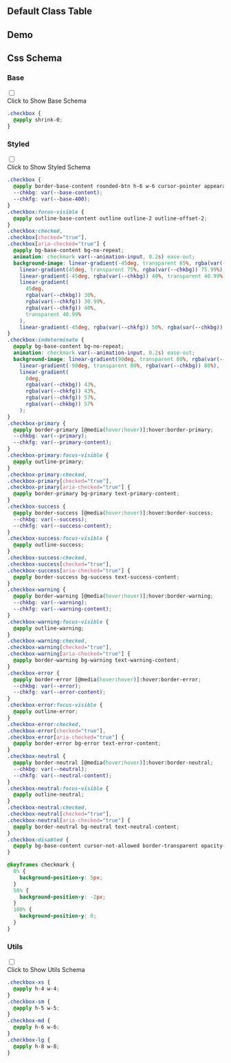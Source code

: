 

## Default Class Table
  
<CssTable name="checkbox" />
  
## Demo
  
<Demo></Demo>
  
## Css Schema


### Base

<div className="collapse">
<input type="checkbox" /> 
<div class="collapse-title px-0">
<span class="btn">Click to Show Base Schema</span>
</div>
<div class="collapse-content"> 

```css
.checkbox {
  @apply shrink-0;
}

```

</div>
</div>



### Styled

<div className="collapse">
<input type="checkbox" /> 
<div class="collapse-title px-0">
<span class="btn">Click to Show Styled Schema</span>
</div>
<div class="collapse-content"> 

```css
.checkbox {
  @apply border-base-content rounded-btn h-6 w-6 cursor-pointer appearance-none border border-opacity-20;
  --chkbg: var(--base-content);
  --chkfg: var(--base-400);
}
.checkbox:focus-visible {
  @apply outline-base-content outline outline-2 outline-offset-2;
}
.checkbox:checked,
.checkbox[checked="true"],
.checkbox[aria-checked="true"] {
  @apply bg-base-content bg-no-repeat;
  animation: checkmark var(--animation-input, 0.2s) ease-out;
  background-image: linear-gradient(-45deg, transparent 65%, rgba(var(--chkbg)) 65.99%),
    linear-gradient(45deg, transparent 75%, rgba(var(--chkbg)) 75.99%),
    linear-gradient(-45deg, rgba(var(--chkbg)) 40%, transparent 40.99%),
    linear-gradient(
      45deg,
      rgba(var(--chkbg)) 30%,
      rgba(var(--chkfg)) 30.99%,
      rgba(var(--chkfg)) 40%,
      transparent 40.99%
    ),
    linear-gradient(-45deg, rgba(var(--chkfg)) 50%, rgba(var(--chkbg)) 50.99%);
}
.checkbox:indeterminate {
  @apply bg-base-content bg-no-repeat;
  animation: checkmark var(--animation-input, 0.2s) ease-out;
  background-image: linear-gradient(90deg, transparent 80%, rgba(var(--chkbg)) 80%),
    linear-gradient(-90deg, transparent 80%, rgba(var(--chkbg)) 80%),
    linear-gradient(
      0deg,
      rgba(var(--chkbg)) 43%,
      rgba(var(--chkfg)) 43%,
      rgba(var(--chkfg)) 57%,
      rgba(var(--chkbg)) 57%
    );
}
.checkbox-primary {
  @apply border-primary [@media(hover:hover)]:hover:border-primary;
  --chkbg: var(--primary);
  --chkfg: var(--primary-content);
}
.checkbox-primary:focus-visible {
  @apply outline-primary;
}
.checkbox-primary:checked,
.checkbox-primary[checked="true"],
.checkbox-primary[aria-checked="true"] {
  @apply border-primary bg-primary text-primary-content;
}
.checkbox-success {
  @apply border-success [@media(hover:hover)]:hover:border-success;
  --chkbg: var(--success);
  --chkfg: var(--success-content);
}
.checkbox-success:focus-visible {
  @apply outline-success;
}
.checkbox-success:checked,
.checkbox-success[checked="true"],
.checkbox-success[aria-checked="true"] {
  @apply border-success bg-success text-success-content;
}
.checkbox-warning {
  @apply border-warning [@media(hover:hover)]:hover:border-warning;
  --chkbg: var(--warning);
  --chkfg: var(--warning-content);
}
.checkbox-warning:focus-visible {
  @apply outline-warning;
}
.checkbox-warning:checked,
.checkbox-warning[checked="true"],
.checkbox-warning[aria-checked="true"] {
  @apply border-warning bg-warning text-warning-content;
}
.checkbox-error {
  @apply border-error [@media(hover:hover)]:hover:border-error;
  --chkbg: var(--error);
  --chkfg: var(--error-content);
}
.checkbox-error:focus-visible {
  @apply outline-error;
}
.checkbox-error:checked,
.checkbox-error[checked="true"],
.checkbox-error[aria-checked="true"] {
  @apply border-error bg-error text-error-content;
}
.checkbox-neutral {
  @apply border-neutral [@media(hover:hover)]:hover:border-neutral;
  --chkbg: var(--neutral);
  --chkfg: var(--neutral-content);
}
.checkbox-neutral:focus-visible {
  @apply outline-neutral;
}
.checkbox-neutral:checked,
.checkbox-neutral[checked="true"],
.checkbox-neutral[aria-checked="true"] {
  @apply border-neutral bg-neutral text-neutral-content;
}
.checkbox:disabled {
  @apply bg-base-content cursor-not-allowed border-transparent opacity-20;
}

@keyframes checkmark {
  0% {
    background-position-y: 5px;
  }
  50% {
    background-position-y: -2px;
  }
  100% {
    background-position-y: 0;
  }
}

```

</div>
</div>



### Utils

<div className="collapse">
<input type="checkbox" /> 
<div class="collapse-title px-0">
<span class="btn">Click to Show Utils Schema</span>
</div>
<div class="collapse-content"> 

```css
.checkbox-xs {
  @apply h-4 w-4;
}
.checkbox-sm {
  @apply h-5 w-5;
}
.checkbox-md {
  @apply h-6 w-6;
}
.checkbox-lg {
  @apply h-8 w-8;
}

```

</div>
</div>



